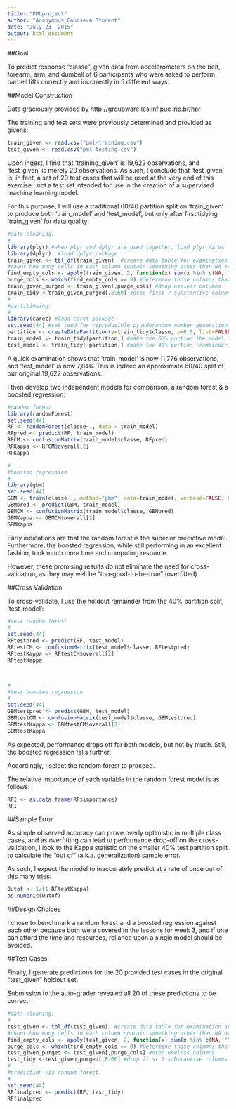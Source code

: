 ```yaml
---
title: "PMLproject"
author: "Anonymous Coursera Student"
date: "July 23, 2015"
output: html_document
---
```


##Goal 

To predict response "classe", given data from accelerometers on the belt, forearm, arm, and dumbell of 6 participants who were asked to perform barbell lifts correctly and incorrectly in 5 different ways. 


##Model Construction 

Data graciously provided by http://groupware.les.inf.puc-rio.br/har

The training and test sets were previously determined and provided as givens:

```r
train_given <- read.csv("pml-training.csv")
test_given <- read.csv("pml-testing.csv")
```

Upon ingest, I find that 'training_given' is 19,622 observations, and 'test_given' is merely 20 observations. As such, I conclude that 'test_given' is, in fact, a set of 20 test cases that will be used at the very end of this exercise...not a test set intended for use in the creation of a supervised machine learning model. 

For this purpose, I will use a traditional 60/40 partition split on 'train_given' to produce both 'train_model' and 'test_model', but only after first tidying 'train_given' for data quality:

```r
#data cleaning:
#
library(plyr) #when plyr and dplyr are used together, load plyr first
library(dplyr)  #load dplyr package
train_given <- tbl_df(train_given)  #create data table for examination and easy handling
#count how many cells in each column contain something other than NA or an emptiness
find_empty_cols <- apply(train_given, 2, function(x) sum(x %in% c(NA, "")))  
purge_cols <- which(find_empty_cols == 0) #determine those columns that contain nothing substantive
train_given_purged <- train_given[,purge_cols] #drop useless columns
train_tidy <-train_given_purged[,8:60] #drop first 7 substantive columns (none contain predictor information)
#
#partitioning:
#
library(caret) #load caret package
set.seed(44) #set seed for reproducible psuedorandom number generation
partition <- createDataPartition(y=train_tidy$classe, p=0.6, list=FALSE) #randomly assign 60/40 split
train_model <- train_tidy[partition,] #make the 60% portion the model training set
test_model <- train_tidy[-partition,] #make the 40% portion (remainder) the model test set
```


A quick examination shows that 'train_model' is now 11,776 observations, and 'test_model' is now 7,846. This is indeed an approximate 60/40 split of our original 19,622 observations.

I then develop two independent models for comparison, a random forest & a boosted regression:

```r
#random forest
library(randomForest)
set.seed(44)
RF <- randomForest(classe~., data = train_model)
RFpred <- predict(RF, train_model)
RFCM <- confusionMatrix(train_model$classe, RFpred)
RFKappa <- RFCM$overall[2]
RFKappa

#
#boosted regression
#
library(gbm)
set.seed(44)
GBM <- train(classe~., method="gbm", data=train_model, verbose=FALSE, keep.data=TRUE)
GBMpred <- predict(GBM, train_model)
GBMCM <- confusionMatrix(train_model$classe, GBMpred)
GBMKappa <- GBMCM$overall[2]
GBMKappa
```


Early indications are that the random forest is the superior predictive model. Furthermore, the boosted regression, while still performing in an excellent fashion, took much more time and computing resource.

However, these promising results do not eliminate the need for cross-validation, as they may well be "too-good-to-be-true" (overfitted).

##Cross Validation 

To cross-validate, I use the holdout remainder from the 40% partition split, 'test_model':

```r
#test random forest
#
set.seed(44)
RFtestpred <- predict(RF, test_model)
RFtestCM <- confusionMatrix(test_model$classe, RFtestpred)
RFtestKappa <- RFtestCM$overall[2]
RFtestKappa



#
#test boosted regression
#
set.seed(44)
GBMtestpred <- predict(GBM, test_model)
GBMtestCM <- confusionMatrix(test_model$classe, GBMtestpred)
GBMtestKappa <- GBMtestCM$overall[2]
GBMtestKappa
```

As expected, performance drops off for both models, but not by much. Still, the boosted regression falls further. 

Accordingly, I select the random forest to proceed.

The relative importance of each variable in the random forest model is as follows:

```r
RFI <- as.data.frame(RF$importance)
RFI
```


##Sample Error 

As simple observed accuracy can prove overly optimistic in multiple class cases, and as overfitting can lead to performance drop-off on the cross-validation, I look to the Kappa statistic on the smaller 40% test partition split to calculate the "out of" (a.k.a. generalization) sample error. 

As such, I expect the model to inaccurately predict at a rate of once out of this many tries:

```r
Outof <- 1/(1-RFtestKappa)
as.numeric(Outof)
```

##Design Choices 

I chose to benchmark a random forest and a boosted regression against each other because both were covered in the lessons for week 3, and if one can afford the time and resources, reliance upon a single model should be avoided.


##Test Cases 

Finally, I generate predictions for the 20 provided test cases in the original "test_given" holdout set. 

Submission to the auto-grader revealed all 20 of these predictions to be correct:

```r
#data cleaning:
#
test_given <- tbl_df(test_given)  #create data table for examination and easy handling
#count how many cells in each column contain something other than NA or an emptiness
find_empty_cols <- apply(test_given, 2, function(x) sum(x %in% c(NA, "")))  
purge_cols <- which(find_empty_cols == 0) #determine those columns that contain nothing substantive
test_given_purged <- test_given[,purge_cols] #drop useless columns
test_tidy <-test_given_purged[,8:60] #drop first 7 substantive columns (none contain predictor information)
#
#prediction via random forest:
#
set.seed(44)
RFfinalpred <- predict(RF, test_tidy)
RFfinalpred
```
